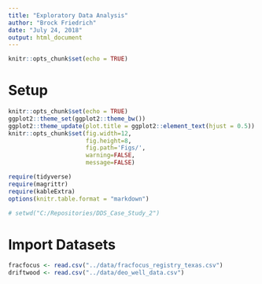 ```yaml
---
title: "Exploratory Data Analysis"
author: "Brock Friedrich"
date: "July 24, 2018"
output: html_document
---
```


```r
knitr::opts_chunk$set(echo = TRUE)
```

# Setup

```r
knitr::opts_chunk$set(echo = TRUE)
ggplot2::theme_set(ggplot2::theme_bw())
ggplot2::theme_update(plot.title = ggplot2::element_text(hjust = 0.5))
knitr::opts_chunk$set(fig.width=12, 
                      fig.height=8, 
                      fig.path='Figs/',
                      warning=FALSE, 
                      message=FALSE)

require(tidyverse)
require(magrittr)
require(kableExtra)
options(knitr.table.format = "markdown")

# setwd("C:/Repositories/DDS_Case_Study_2")

```


# Import Datasets

```r
fracfocus <- read.csv("../data/fracfocus_registry_texas.csv")
driftwood <- read.csv("../data/deo_well_data.csv")
```



```r

```























